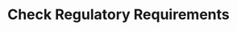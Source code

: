 ---
title: "Check Regulatory Requirements"
sidebarTitle: "Check Requirements"
description: "Check compliance requirements for purchasing phone numbers in specific countries"
openapi: "GET /regulatory/requirements"
icon: "shield-check"
---